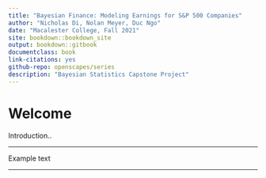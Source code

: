```yaml
--- 
title: "Bayesian Finance: Modeling Earnings for S&P 500 Companies"
author: "Nicholas Di, Nolan Meyer, Duc Ngo"
date: "Macalester College, Fall 2021"
site: bookdown::bookdown_site
output: bookdown::gitbook
documentclass: book
link-citations: yes
github-repo: openscapes/series
description: "Bayesian Statistics Capstone Project"
---
```


# Welcome {#welcome}

Introduction..

----

Example text

----

